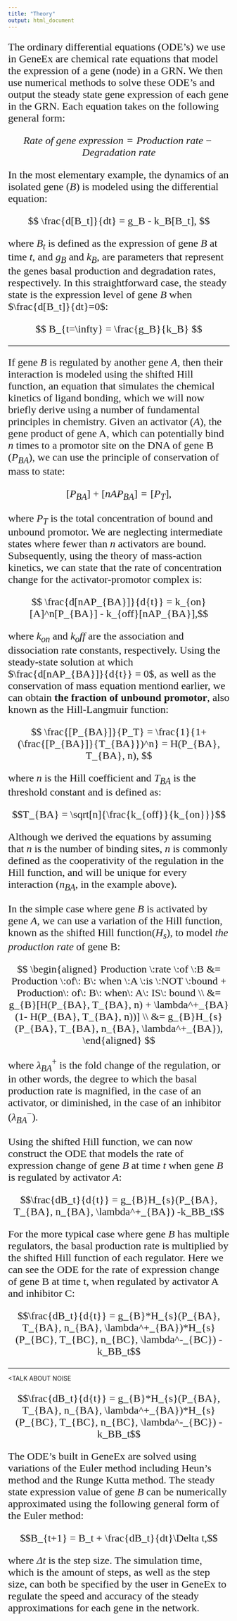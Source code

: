 ```yaml
---
title: "Theory"
output: html_document
---
```

<style type="text/css">

h1.title {

text-align: center;
color: DarkBlue;
font-size: 38px;

}

p{

font-size: 18pt;
font-family: times, serif;
}

p1{

font-size: 14pt;
font-family: times, serif;
}

</style>

<p>
The ordinary differential equations (ODE’s) we use in GeneEx are chemical rate equations that model the expression of a gene (node) in a GRN. We then use numerical methods to solve these ODE’s and output the steady state gene expression of each gene in the GRN. Each equation takes on the following general form:
</p>

<p>
$$ 
Rate \:of\:gene\: expression = Production\: rate - Degradation\: rate
$$
</p>

<p>
In the most elementary example, the dynamics of an isolated gene ($B$) is modeled using the differential equation:
</p>

<p>
$$
\frac{d[B_t]}{dt} = g_B - k_B[B_t],
$$
</p>

<p>
where $B_t$ is defined as the expression of gene $B$ at time $t$, and $g_B$ and $k_B$, are parameters that represent the genes basal production and degradation rates, respectively. In this straightforward case, the steady state is the expression level of gene $B$ when $\frac{d[B_t]}{dt}=0$:
</p>

<p>
$$
B_{t=\infty} = \frac{g_B}{k_B}
$$
</p>

---

<p>
If gene $B$ is regulated by another gene $A$, then their interaction is modeled using the shifted Hill function, an equation that simulates the chemical kinetics of ligand bonding, which we will now briefly derive using a number of fundamental principles in chemistry. Given an activator ($A$), the gene product of gene A, which can potentially bind $n$ times to a promotor site on the DNA of gene B ($P_{BA}$), we can use the principle of conservation of mass to state:
</p>


<p>
$$[P_{BA}] + [nAP_{BA}] = [P_T], $$
</p>

<p>
where $P_T$ is the total concentration of bound and unbound promotor. We are neglecting intermediate states where fewer than $n$ activators are bound. Subsequently, using the theory of mass-action kinetics, we can state that the rate of concentration change for the activator-promotor complex is:
</p>

<p>
$$ \frac{d[nAP_{BA}]}{d{t}} = k_{on}[A]^n[P_{BA}] - k_{off}[nAP_{BA}],$$
</p>

<p>
where $k_{on}$ and $k_o{ff}$ are the association and dissociation rate constants, respectively. Using the steady-state solution at which  $\frac{d[nAP_{BA}]}{d{t}} = 0$, as well as the conservation of mass equation mentiond earlier, we can obtain **the fraction of unbound promotor**, also known as the Hill-Langmuir function:
</p>

<p>
$$ \frac{[P_{BA}]}{P_T} = \frac{1}{1+(\frac{[P_{BA}]}{T_{BA}})^n} = H(P_{BA}, T_{BA}, n), $$
</p>

<p>
where $n$ is the Hill coefficient and $T_{BA}$ is the threshold constant and is defined as:
</p>

<p>
$$T_{BA} = \sqrt[n]{\frac{k_{off}}{k_{on}}}$$
</p>

<p>
Although we derived the equations by assuming that $n$ is the number of binding sites, $n$ is commonly defined as the cooperativity of the regulation in the Hill function, and will be unique for every interaction ($n_{BA}$, in the example above). 
</p>


<p>
In the simple case where gene $B$ is activated by gene $A$, we can use a variation of the Hill function, known as the shifted Hill function($H_s$), to model *the production rate* of gene B:
</p>

<p>


</p>

<p>

$$
\begin{aligned}
 Production \:rate \:of \:B &= Production \:of\: B\: when \:A \:is \:NOT \:bound + Production\: of\: B\: when\: A\: IS\: bound \\
  &= g_{B}[H(P_{BA}, T_{BA}, n) + \lambda^+_{BA}(1- H(P_{BA}, T_{BA}, n))] \\
  &= g_{B}H_{s}(P_{BA}, T_{BA}, n_{BA}, \lambda^+_{BA}),  
\end{aligned}
$$
</p>


<p>
where $λ_{BA}^+$ is the fold change of the regulation, or in other words, the degree to which the basal production rate is magnified, in the case of an activator, or diminished, in the case of an inhibitor ($λ_{BA}^-$). 
</p>

<p>
Using the shifted Hill function, we can now construct the ODE that models the rate of expression change of gene $B$ at time $t$ when gene $B$ is regulated by activator $A$:
</p>

<p>
$$\frac{dB_t}{d{t}} =  g_{B}H_{s}(P_{BA}, T_{BA}, n_{BA}, \lambda^+_{BA}) -k_BB_t$$
</p>

<p>
For the more typical case where gene $B$ has multiple regulators, the basal production rate is multiplied by the shifted Hill function of each regulator. Here we can see the ODE for the rate of expression change of gene B at time t, when regulated by activator A and inhibitor C:

</p>

<p>
$$\frac{dB_t}{d{t}} =  g_{B}*H_{s}(P_{BA}, T_{BA}, n_{BA}, \lambda^+_{BA})*H_{s}(P_{BC}, T_{BC}, n_{BC}, \lambda^-_{BC}) -k_BB_t$$
</p>

---

<TALK ABOUT NOISE
</p>

<p>
$$\frac{dB_t}{d{t}} =  g_{B}*H_{s}(P_{BA}, T_{BA}, n_{BA}, \lambda^+_{BA})*H_{s}(P_{BC}, T_{BC}, n_{BC}, \lambda^-_{BC}) -k_BB_t$$
</p>


<p>
The ODE’s built in GeneEx are solved using variations of the Euler method including Heun’s method and the Runge Kutta method. The steady state expression value of gene $B$ can be numerically approximated using the following general form of the Euler method: 
</p>

<p>
$$B_{t+1} = B_t + \frac{dB_t}{dt}\Delta t,$$
</p>

<p>
where $\Delta t$ is the step size. The simulation time, which is the amount of steps, as well as the step size, can both be specified by the user in GeneEx to regulate the speed and accuracy of the steady approximations for each gene in the network. 
</p>
